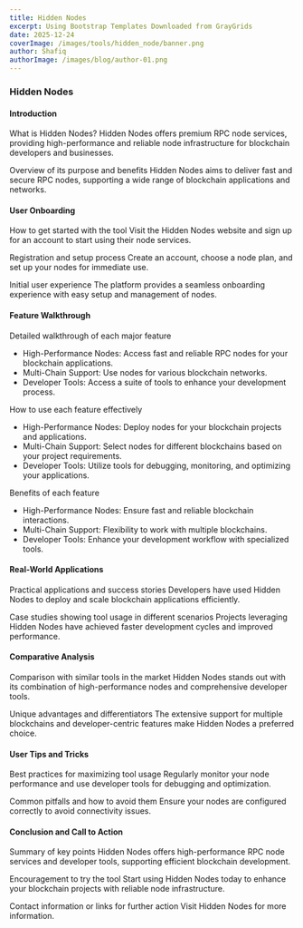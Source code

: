 ```yaml
---
title: Hidden Nodes
excerpt: Using Bootstrap Templates Downloaded from GrayGrids
date: 2025-12-24
coverImage: /images/tools/hidden_node/banner.png
author: Shafiq
authorImage: /images/blog/author-01.png
---
```


### Hidden Nodes

#### Introduction

What is Hidden Nodes? Hidden Nodes offers premium RPC node services, providing high-performance and reliable node infrastructure for blockchain developers and businesses.

Overview of its purpose and benefits Hidden Nodes aims to deliver fast and secure RPC nodes, supporting a wide range of blockchain applications and networks.

#### User Onboarding

How to get started with the tool Visit the Hidden Nodes website and sign up for an account to start using their node services.

Registration and setup process Create an account, choose a node plan, and set up your nodes for immediate use.

Initial user experience The platform provides a seamless onboarding experience with easy setup and management of nodes.

#### Feature Walkthrough

Detailed walkthrough of each major feature

-   High-Performance Nodes: Access fast and reliable RPC nodes for your blockchain applications.
-   Multi-Chain Support: Use nodes for various blockchain networks.
-   Developer Tools: Access a suite of tools to enhance your development process.

How to use each feature effectively

-   High-Performance Nodes: Deploy nodes for your blockchain projects and applications.
-   Multi-Chain Support: Select nodes for different blockchains based on your project requirements.
-   Developer Tools: Utilize tools for debugging, monitoring, and optimizing your applications.

Benefits of each feature

-   High-Performance Nodes: Ensure fast and reliable blockchain interactions.
-   Multi-Chain Support: Flexibility to work with multiple blockchains.
-   Developer Tools: Enhance your development workflow with specialized tools.

#### Real-World Applications

Practical applications and success stories Developers have used Hidden Nodes to deploy and scale blockchain applications efficiently.

Case studies showing tool usage in different scenarios Projects leveraging Hidden Nodes have achieved faster development cycles and improved performance.

#### Comparative Analysis

Comparison with similar tools in the market Hidden Nodes stands out with its combination of high-performance nodes and comprehensive developer tools.

Unique advantages and differentiators The extensive support for multiple blockchains and developer-centric features make Hidden Nodes a preferred choice.

#### User Tips and Tricks

Best practices for maximizing tool usage Regularly monitor your node performance and use developer tools for debugging and optimization.

Common pitfalls and how to avoid them Ensure your nodes are configured correctly to avoid connectivity issues.

#### Conclusion and Call to Action

Summary of key points Hidden Nodes offers high-performance RPC node services and developer tools, supporting efficient blockchain development.

Encouragement to try the tool Start using Hidden Nodes today to enhance your blockchain projects with reliable node infrastructure.

Contact information or links for further action Visit Hidden Nodes for more information.